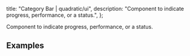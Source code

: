 
  title: "Category Bar | quadratic/ui",
  description: "Component to indicate progress, performance, or a status.",
};

<Title>Category Bar</Title>
<Description>Component to indicate progress, performance, or a status.</Description>
<ComponentPreview id="tremorCategoryBar" />

## Examples
<ComponentPreview id="tremorCategoryBarMarker" />